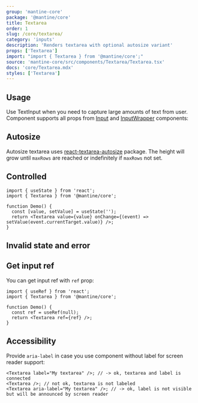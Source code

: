 ```yaml
---
group: 'mantine-core'
package: '@mantine/core'
title: Textarea
order: 1
slug: /core/textarea/
category: 'inputs'
description: 'Renders textarea with optional autosize variant'
props: ['Textarea']
import: "import { Textarea } from '@mantine/core';"
source: 'mantine-core/src/components/Textarea/Textarea.tsx'
docs: 'core/Textarea.mdx'
styles: ['Textarea']
---
```



## Usage

Use TextInput when you need to capture large amounts of text from user.
Component supports all props from [Input](/core/input/) and [InputWrapper](/core/input-wrapper/) components:

<Demo data={TextareaDemos.configurator} />

## Autosize

Autosize textarea uses [react-textarea-autosize](https://www.npmjs.com/package/react-textarea-autosize) package.
The height will grow until `maxRows` are reached or indefinitely if `maxRows` not set.

<Demo data={TextareaDemos.autosize} />

## Controlled

```tsx
import { useState } from 'react';
import { Textarea } from '@mantine/core';

function Demo() {
  const [value, setValue] = useState('');
  return <Textarea value={value} onChange={(event) => setValue(event.currentTarget.value)} />;
}
```

## Invalid state and error

<Demo data={TextareaDemos.validation} />

## Get input ref

You can get input ref with `ref` prop:

```tsx
import { useRef } from 'react';
import { Textarea } from '@mantine/core';

function Demo() {
  const ref = useRef(null);
  return <Textarea ref={ref} />;
}
```

## Accessibility

Provide `aria-label` in case you use component without label for screen reader support:

```tsx
<Textarea label="My textarea" />; // -> ok, textarea and label is connected
<Textarea />; // not ok, textarea is not labeled
<Textarea aria-label="My textarea" />; // -> ok, label is not visible but will be announced by screen reader
```
